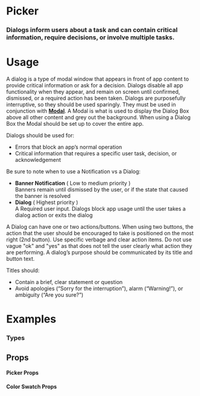 
<Meta title="Elements|Picker" component={Picker} />

# Picker

### Dialogs inform users about a task and can contain critical information, require decisions, or involve multiple tasks.


<Preview withToolbar>
  <Story name="Standard">
     <Picker id="standard" label="Color Picker" columns="5">
          <ColorSwatch color="#E4423A" />
          <ColorSwatch color="#FF8000" />
          <ColorSwatch  color="#FFBF00" />
          <ColorSwatch color="#14A939" isSelected/>
          <ColorSwatch color="#2F98EE" />
        </Picker>
  </Story>
</Preview>

# Usage

A dialog is a type of modal window that appears in front of app content to provide critical information or ask for a decision. Dialogs disable all app functionality when they appear, and remain on screen until confirmed, dismissed, or a required action has been taken. Dialogs are purposefully interruptive, so they should be used sparingly. They must be used in conjunction with **[Modal](/?path=/docs/layout-modal--documentation)**. A Modal is what is used to display the Dialog Box above all other content and grey out the background. When using a Dialog Box the Modal should be set up to cover the entire app.

Dialogs should be used for:
- Errors that block an app’s normal operation
- Critical information that requires a specific user task, decision, or acknowledgement



Be sure to note when to use a Notification vs a Dialog:

- **Banner Notification**	( Low to medium priority )	
Banners remain until dismissed by the user, or if the state that caused the banner is resolved
- **Dialog**	( Highest priority )	
A Required user input. Dialogs block app usage until the user takes a dialog action or exits the dialog

A Dialog can have one or two actions/buttons. When using two buttons, the action that the user should be encouraged to take is positioned on the most right (2nd button).  Use specific verbage and clear action items. Do not use vague "ok" and "yes" as that does not tell the user clearly what action they are performing. A dialog’s purpose should be communicated by its title and button text.

Titles should:

- Contain a brief, clear statement or question
- Avoid apologies (“Sorry for the interruption”), alarm (“Warning!”), or ambiguity (“Are you sure?”)




# Examples

### Types

<Preview>
  <Story name="Types">
  <Grid columns="1">
  <Picker id="standard" label="Color Picker" columns="5">
          <ColorSwatch  color="#E4423A" />
          <ColorSwatch  color="#FF8000" />
          <ColorSwatch  color="#FFBF00" />
          <ColorSwatch color="#14A939" />
          <ColorSwatch  color="#2F98EE" isSelected />
        </Picker>
  
 <Picker id="standard" label="Color Picker" columns="5">
          <ColorSwatch square color="#E4423A" />
          <ColorSwatch square color="#FF8000" />
          <ColorSwatch square color="#FFBF00" />
          <ColorSwatch square color="#14A939" />
          <ColorSwatch square color="#2F98EE" isSelected />
        </Picker>
        </Grid>
  </Story>
</Preview>



## Props

#### Picker Props
<Props of={Picker} />

#### Color Swatch Props
<Props of={ColorSwatch} />